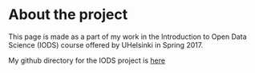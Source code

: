 
# About the project  

This page is made as a part of my work in the Introduction to Open Data Science (IODS) course offered by UHelsinki in Spring 2017.

My github directory for the IODS project is [here](https://github.com/nkrish2014/IODS-project/)
